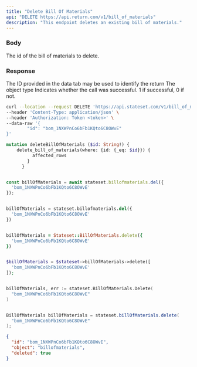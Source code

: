 ```yaml
---
title: "Delete Bill Of Materials"
api: "DELETE https://api.return.com/v1/bill_of_materials"
description: "This endpoint deletes an existing bill of materials."
---
```


### Body

<ParamField body="id" type="string">
  The id of the bill of materials to delete.
</ParamField>

### Response

<ResponseField name="id" type="string">
  The ID provided in the data tab may be used to identify the return
</ResponseField>

<ResponseField name="object" type="string">
  The object type
</ResponseField>

<ResponseField name="success" type="number">
  Indicates whether the call was successful. 1 if successful, 0 if not.
</ResponseField>

<RequestExample>

```bash cURL
curl --location --request DELETE 'https://api.stateset.com/v1/bill_of_materials' \
--header 'Content-Type: application/json' \
--header 'Authorization: Token <token>' \
--data-raw '{
		"id": "bom_1NXWPnCo6bFb1KQto6C8OWvE"
}'
```

```graphQL GraphQL
mutation deleteBillOfMaterials ($id: String!) {
    delete_bill_of_materials(where: {id: {_eq: $id}}) {
          affected_rows
        }
      }
```

```javascript Node.js

const billOfMaterials = await stateset.billofmaterials.del({
  'bom_1NXWPnCo6bFb1KQto6C8OWvE'
});

```

```python Python

billOfMaterials = stateset.billofmaterials.del({
  'bom_1NXWPnCo6bFb1KQto6C8OWvE'
})

```

```ruby Ruby

billOfMaterials = Stateset::BillOfMaterials.delete({
  'bom_1NXWPnCo6bFb1KQto6C8OWvE'
})

```

```php PHP

$billOfMaterials = $stateset->billOfMaterials->delete([
  'bom_1NXWPnCo6bFb1KQto6C8OWvE'
]);

```

```go Go

billOfMaterials, err := stateset.BillOfMaterials.Delete(
  "bom_1NXWPnCo6bFb1KQto6C8OWvE"
)

```

```java Java

BillOfMaterials billOfMaterials = stateset.billOfMaterials.delete(
  "bom_1NXWPnCo6bFb1KQto6C8OWvE"
);

```

</RequestExample>

<ResponseExample>

```json Response
{
  "id": "bom_1NXWPnCo6bFb1KQto6C8OWvE",
  "object": "billofmaterials",
  "deleted": true
}

```

</ResponseExample>
